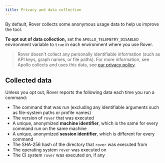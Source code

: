 ```yaml
---
title: Privacy and data collection
---
```


By default, Rover collects some anonymous usage data to help us improve the tool.

**To opt out of data collection,** set the `APOLLO_TELEMETRY_DISABLED` environment variable to `true` in each environment where you use Rover.

> Rover doesn't collect any personally identifiable information (such as API keys, graph names, or file paths). For more information, see Apollo collects and uses this data, see [our privacy policy](https://www.apollographql.com/Apollo-Privacy-Policy.pdf).

## Collected data

Unless you opt out, Rover reports the following data each time you run a command:

- The command that was run (excluding any identifiable arguments such as file-system paths or profile names)
- The version of `rover` that was executed
- A unique, anonymized **machine identifier**, which is the same for every command run on the same machine
- A unique, anonymized **session identifier**, which is different for every command
- The SHA-256 hash of the directory that `rover` was executed from
- The operating system `rover` was executed on
- The CI system `rover` was executed on, if any
